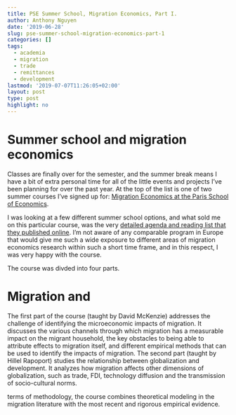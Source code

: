 ```yaml
---
title: PSE Summer School, Migration Economics, Part I.
author: Anthony Nguyen
date: '2019-06-28'
slug: pse-summer-school-migration-economics-part-1
categories: []
tags:
  - academia
  - migration
  - trade
  - remittances
  - development
lastmod: '2019-07-07T11:26:05+02:00'
layout: post
type: post
highlight: no
---
```


# Summer school and migration economics
  
Classes are finally over for the semester, and the summer break means I have a bit of extra personal time for all of the little events and projects I've been planning for over the past year. At the top of the list is one of two summer courses I've signed up for: [Migration Economics at the Paris School of Economics](https://www.parisschoolofeconomics.eu/en/teaching/pse-summer-school/migration-economics/).  
  
I was looking at a few different summer school options, and what sold me on this particular course, was the very [detailed agenda and reading list that they published online](https://www.parisschoolofeconomics.eu/IMG/pdf/migration-economics-sumschool-pse-2019.pdf). I'm not aware of any comparable program in Europe that would give me such a wide exposure to different areas of migration economics research within such a short time frame, and in this respect, I was very happy with the course.  
 
The course was divded into four parts.

# Migration and 

The first part of the course (taught by David McKenzie) addresses the challenge of identifying the microeconomic impacts of migration. It discusses the various channels through which migration has a measurable impact on the migrant household, the key obstacles to being able to attribute effects to migration itself, and different empirical methods that can be used to identify the impacts of migration.
The second part (taught by Hillel Rapoport) studies the relationship between globalization and development. It analyzes how migration affects other dimensions of globalization, such as trade, FDI, technology diffusion and the transmission of socio-cultural norms.

 terms of methodology, the course combines theoretical modeling in the migration literature with the most recent and rigorous empirical evidence.